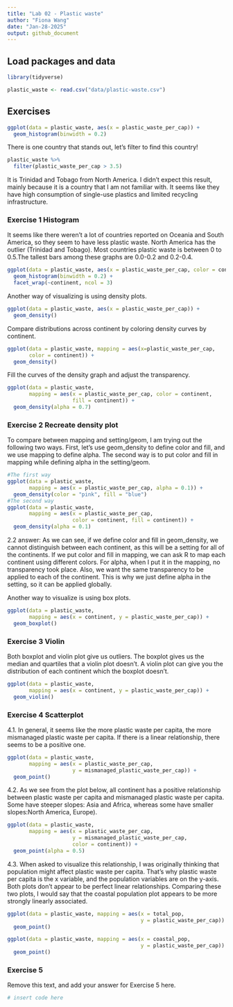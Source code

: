 ```yaml
---
title: "Lab 02 - Plastic waste"
author: "Fiona Wang"
date: "Jan-28-2025"
output: github_document
---
```


## Load packages and data

```r
library(tidyverse) 
```

```r
plastic_waste <- read.csv("data/plastic-waste.csv")
```

## Exercises

```r
ggplot(data = plastic_waste, aes(x = plastic_waste_per_cap)) + 
  geom_histogram(binwidth = 0.2)
```

There is one country that stands out, let's filter to find this country!

```r
plastic_waste %>%
  filter(plastic_waste_per_cap > 3.5)
```

It is Trinidad and Tobago from North America. I didn't expect this result, mainly because it is a country that I am not familiar with. It seems like they have high consumption of single-use plastics and limited recycling infrastructure.  

### Exercise 1 Histogram

It seems like there weren't a lot of countries reported on Oceania and South America, so they seem to have less plastic waste. North America has the outlier (Trinidad and Tobago). Most countries plastic waste is between 0 to 0.5.The tallest bars among these graphs are 0.0-0.2 and 0.2-0.4.

```r
ggplot(data = plastic_waste, aes(x = plastic_waste_per_cap, color = continent)) + 
  geom_histogram(binwidth = 0.2) + 
  facet_wrap(~continent, ncol = 3)
```

Another way of visualizing is using density plots. 
```r
ggplot(data = plastic_waste, aes(x = plastic_waste_per_cap)) + 
  geom_density()
```

Compare distributions across continent by coloring density curves by continent.
```r
ggplot(data = plastic_waste, mapping = aes(x=plastic_waste_per_cap, 
       color = continent)) +
  geom_density()
```

Fill the curves of the density graph and adjust the transparency.
```r
ggplot(data = plastic_waste, 
       mapping = aes(x = plastic_waste_per_cap, color = continent,
                     fill = continent)) + 
  geom_density(alpha = 0.7)
```

### Exercise 2 Recreate density plot
To compare between mapping and setting/geom, I am trying out the following two ways. First, let's use geom_density to define color and fill, and we use mapping to define alpha. The second way is to put color and fill in mapping while defining alpha in the setting/geom.
```r
#The first way
ggplot(data = plastic_waste, 
       mapping = aes(x = plastic_waste_per_cap, alpha = 0.1)) + 
  geom_density(color = "pink", fill = "blue")
#The second way
ggplot(data = plastic_waste, 
       mapping = aes(x = plastic_waste_per_cap, 
                     color = continent, fill = continent)) +
  geom_density(alpha = 0.1)
```

2.2 answer: As we can see, if we define color and fill in geom_density, we cannot distinguish between each continent, as this will be a setting for all of the continents. If we put color and fill in mapping, we can ask R to map each continent using different colors. For alpha, when I put it in the mapping, no transparency took place. Also, we want the same transparency to be applied to each of the continent. This is why we just define alpha in the setting, so it can be applied globally.  

Another way to visualize is using box plots.
```r
ggplot(data = plastic_waste,
       mapping = aes(x = continent, y = plastic_waste_per_cap)) +
  geom_boxplot()
```

### Exercise 3 Violin 

Both boxplot and violin plot give us outliers. The boxplot gives us the median and quartiles that a violin plot doesn't. A violin plot can give you the distribution of each continent which the boxplot doesn't. 

```r
ggplot(data = plastic_waste,
       mapping = aes(x = continent, y = plastic_waste_per_cap)) +
  geom_violin()
```

### Exercise 4 Scatterplot

4.1. In general, it seems like the more plastic waste per capita, the more mismanaged plastic waste per capita. If there is a linear relationship, there seems to be a positive one. 

```r
ggplot(data = plastic_waste,
       mapping = aes(x = plastic_waste_per_cap, 
                     y = mismanaged_plastic_waste_per_cap)) +
  geom_point()
```


4.2. As we see from the plot below, all continent has a positive relationship between plastic waste per capita and mismanaged plastic waste per capita. Some have steeper slopes: Asia and Africa, whereas some have smaller slopes:North America, Europe).  

```r
ggplot(data = plastic_waste, 
       mapping = aes(x = plastic_waste_per_cap,
                     y = mismanaged_plastic_waste_per_cap,
                     color = continent)) +
  geom_point(alpha = 0.5)
```

4.3. When asked to visualize this relationship, I was originally thinking that population might affect plastic waste per capita. That's why plastic waste per capita is the x variable, and the population variables are on the y-axis. Both plots don't appear to be perfect linear relationships. Comparing these two plots, I would say that the coastal population plot appears to be more strongly linearly associated.

```r
ggplot(data = plastic_waste, mapping = aes(x = total_pop,
                                           y = plastic_waste_per_cap)) + 
  geom_point()
```

```r
ggplot(data = plastic_waste, mapping = aes(x = coastal_pop,
                                           y = plastic_waste_per_cap)) +
  geom_point()
```

### Exercise 5

Remove this text, and add your answer for Exercise 5 here.

```r
# insert code here
```



